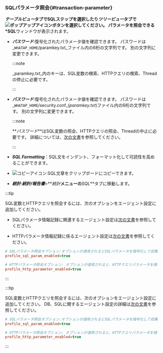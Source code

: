 ### SQLパラメータ照会{#transaction-parameter}

**_テーブルビュー_**タブでSQLステップを選択したり**_ツリービュー_**タブで![ポップアップアイコン](/img/ic-popup.svg)ボタンを選択してください。 パラメータを照会できる**\*SQL**ウィンドウが表示されます。

<ImgLang img='sql-parameter-query.png' desc='SQL' />

<Xclude product='java'>

-   **_パスワード_**:復号化されたパラメータ値を確認できます。 パスワードは_`WHATAP_HOME`/paramkey.txt_ファイル内の6桁の文字列です。 別の文字列に変更できます。

    :::note

    _paramkey.txt_内のキーは、SQL変数の検索、HTTPクエリの検索、Threadの停止に必要です。

    :::

</Xclude>

<InDoc product='java'>

-   **_パスワード_**:復号化されたパラメータ値を確認できます。 パスワードは_`WHATAP_HOME`/security.conf_(_paramkey.txt_)ファイル内の6桁の文字列です。 別の文字列に変更できます。

    :::note

    **_パスワード_**はSQL変数の照会、HTTPクエリの照会、Threadの中止に必要です。 詳細については、[次の文書](install-agent#security)を参照してください。

    :::

</InDoc>

-   **_SQL Formatting_**：SQL文をインデント、フォーマット化して可読性を高めることができます。

-   ![コピーアイコン](/img/ico-copy.svg):SQL文章をクリップボードにコピーできます。

-   **_統計_**:**_統計/報告書_**>**_統計_**メニューの**_SQL_**タブに移動します。

<Xclude product='kubernetes'>

:::tip

SQL変数とHTTPクエリを照会するには、次のオプションをエージェント設定に追加してください。

-   SQLパラメータ情報記録に関連するエージェント設定は[次の文書](agent-dbsql#profile-sql-param)を参照してください。

-   HTTPパラメータ情報記録に係るエージェント設定は[次の文書](agent-transaction#profile_http_parameter)を参照してください。

```ini title='whatap.conf'
# SQLパラメータ照会オプション:オプションが適用されるとSQLパラメータを暗号化して収集します。
profile_sql_param_enabled=true 

# HTTPパラメータ照会オプション: オプションが適用されると、HTTPクエリパラメータを暗号化して収集します。
profile_http_parameter_enabled=true 
```

:::

</Xclude>

<InDoc product='kubernetes'>

:::tip

SQL変数とHTTPクエリを照会するには、次のオプションをエージェント設定に追加してください。 DB、SQLに関するエージェント設定の詳細は[次の文書](../java/agent-dbsql)を参照してください。

```ini title='whatap.conf'
# SQLパラメータ照会オプション:オプションが適用されるとSQLパラメータを暗号化して収集します。
profile_sql_param_enabled=true 

# HTTPパラメータ照会オプション: オプションが適用されると、HTTPクエリパラメータを暗号化して収集します。
profile_http_parameter_enabled=true 
```

:::

</InDoc>

